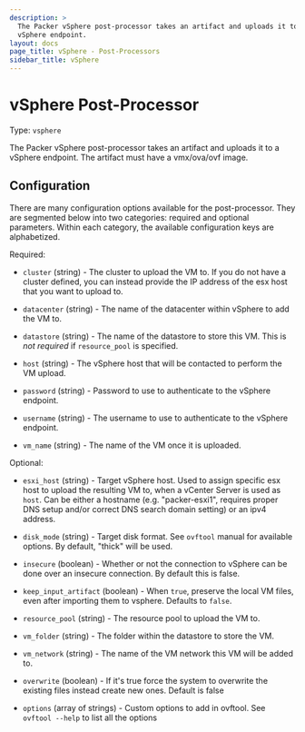 ```yaml
---
description: >
  The Packer vSphere post-processor takes an artifact and uploads it to a
  vSphere endpoint.
layout: docs
page_title: vSphere - Post-Processors
sidebar_title: vSphere
---
```


# vSphere Post-Processor

Type: `vsphere`

The Packer vSphere post-processor takes an artifact and uploads it to a vSphere endpoint.
The artifact must have a vmx/ova/ovf image.

## Configuration

There are many configuration options available for the post-processor. They are
segmented below into two categories: required and optional parameters. Within
each category, the available configuration keys are alphabetized.

Required:

- `cluster` (string) - The cluster to upload the VM to. If you do not have a
  cluster defined, you can instead provide the IP address of the esx host
  that you want to upload to.

- `datacenter` (string) - The name of the datacenter within vSphere to add
  the VM to.

- `datastore` (string) - The name of the datastore to store this VM. This is
  _not required_ if `resource_pool` is specified.

- `host` (string) - The vSphere host that will be contacted to perform the VM
  upload.

- `password` (string) - Password to use to authenticate to the vSphere
  endpoint.

- `username` (string) - The username to use to authenticate to the vSphere
  endpoint.

- `vm_name` (string) - The name of the VM once it is uploaded.

Optional:

- `esxi_host` (string) - Target vSphere host. Used to assign specific esx
  host to upload the resulting VM to, when a vCenter Server is used as
  `host`. Can be either a hostname (e.g. "packer-esxi1", requires proper DNS
  setup and/or correct DNS search domain setting) or an ipv4 address.

- `disk_mode` (string) - Target disk format. See `ovftool` manual for
  available options. By default, "thick" will be used.

- `insecure` (boolean) - Whether or not the connection to vSphere can be done
  over an insecure connection. By default this is false.

- `keep_input_artifact` (boolean) - When `true`, preserve the local VM files,
  even after importing them to vsphere. Defaults to `false`.

- `resource_pool` (string) - The resource pool to upload the VM to.

- `vm_folder` (string) - The folder within the datastore to store the VM.

- `vm_network` (string) - The name of the VM network this VM will be added
  to.

- `overwrite` (boolean) - If it's true force the system to overwrite the
  existing files instead create new ones. Default is false

- `options` (array of strings) - Custom options to add in ovftool. See
  `ovftool --help` to list all the options
